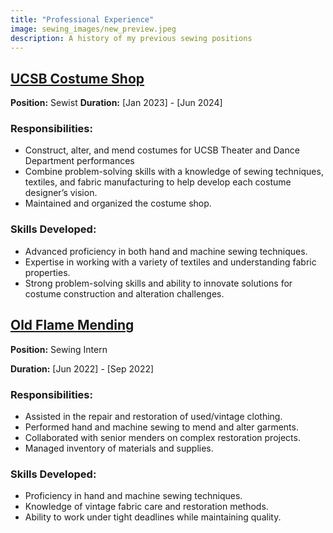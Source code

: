 ```yaml
---
title: "Professional Experience"
image: sewing_images/new_preview.jpeg
description: A history of my previous sewing positions
---
```


## **[UCSB Costume Shop](https://www.theaterdance.ucsb.edu)**

**Position:** Sewist
**Duration:** [Jan 2023] - [Jun 2024]  

### Responsibilities:
- Construct, alter, and mend costumes for UCSB Theater and Dance Department performances
- Combine problem-solving skills with a knowledge of sewing techniques, textiles, and fabric manufacturing to help develop each costume designer’s vision. 
- Maintained and organized the costume shop.


### Skills Developed:
- Advanced proficiency in both hand and machine sewing techniques.
- Expertise in working with a variety of textiles and understanding fabric properties.
- Strong problem-solving skills and ability to innovate solutions for costume construction and alteration challenges.


## **[Old Flame Mending](https://www.oldflamemending.com)**  
**Position:** Sewing Intern  

**Duration:** [Jun 2022] - [Sep 2022]  

### Responsibilities:
- Assisted in the repair and restoration of used/vintage clothing.
- Performed hand and machine sewing to mend and alter garments.
- Collaborated with senior menders on complex restoration projects.
- Managed inventory of materials and supplies.


### Skills Developed:
- Proficiency in hand and machine sewing techniques.
- Knowledge of vintage fabric care and restoration methods.
- Ability to work under tight deadlines while maintaining quality.


